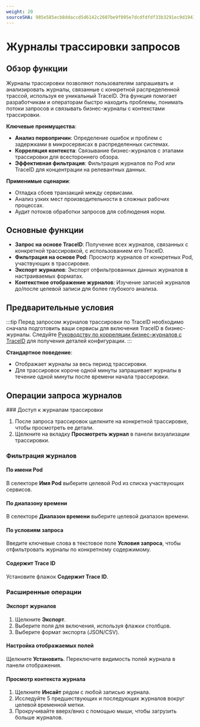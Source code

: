 ```yaml
---
weight: 20
sourceSHA: 985e585ecb8ddaccd5d6142c2607be9f095e7dcdfdfdf33b3291ec9d1941d272
---
```


# Журналы трассировки запросов

## Обзор функции

Журналы трассировки позволяют пользователям запрашивать и анализировать журналы, связанные с конкретной распределенной трассой, используя ее уникальный TraceID. Эта функция помогает разработчикам и операторам быстро находить проблемы, понимать потоки запросов и связывать бизнес-журналы с контекстами трассировки.

**Ключевые преимущества**:

- **Анализ первопричин**: Определение ошибок и проблем с задержками в микросервисах в распределенных системах.
- **Корреляция контекста**: Связывание бизнес-журналов с этапами трассировки для всестороннего обзора.
- **Эффективная фильтрация**: Фильтрация журналов по Pod или TraceID для концентрации на релевантных данных.

**Применимые сценарии**:

- Отладка сбоев транзакций между сервисами.
- Анализ узких мест производительности в сложных рабочих процессах.
- Аудит потоков обработки запросов для соблюдения норм.

## Основные функции

- **Запрос на основе TraceID**: Получение всех журналов, связанных с конкретной трассировкой, с использованием его TraceID.
- **Фильтрация на основе Pod**: Просмотр журналов от конкретных Pod, участвующих в трассировке.
- **Экспорт журналов**: Экспорт отфильтрованных данных журналов в настраиваемых форматах.
- **Контекстное отображение журналов**: Изучение записей журналов до/после целевой записи для более глубокого анализа.

## Предварительные условия

:::tip
Перед запросом журналов трассировки по TraceID необходимо сначала подготовить ваши сервисы для включения TraceID в бизнес-журналы. Следуйте [Руководству по корреляции бизнес-журналов с TraceID](../how_to/log_with_traceid.md) для получения деталей конфигурации.
:::

**Стандартное поведение**:

- Отображает журналы за весь период трассировки.
- Для трассировок короче одной минуты запрашивает журналы в течение одной минуты после времени начала трассировки.

## Операции запроса журналов

<Steps>
  ### Доступ к журналам трассировки

  1. После запроса трассировок щелкните на конкретной трассировке, чтобы просмотреть ее детали.
  2. Щелкните на вкладку **Просмотреть журнал** в панели визуализации трассировки.

  ### Фильтрация журналов

  #### По имени Pod

  В селекторе **Имя Pod** выберите целевой Pod из списка участвующих сервисов.

  #### По диапазону времени

  В селекторе **Диапазон времени** выберите целевой диапазон времени.

  #### По условиям запроса

  Введите ключевые слова в текстовое поле **Условия запроса**, чтобы отфильтровать журналы по конкретному содержимому.

  #### Содержит Trace ID

  Установите флажок **Содержит Trace ID**.

  ### Расширенные операции

  #### Экспорт журналов

  1. Щелкните **Экспорт**.
  2. Выберите поля для включения, используя флажки столбцов.
  3. Выберите формат экспорта (JSON/CSV).

  #### Настройка отображаемых полей

  Щелкните **Установить**.
  Переключите видимость полей журнала в панели отображения.

  #### Просмотр контекста журнала

  1. Щелкните **Инсайт** рядом с любой записью журнала.
  2. Исследуйте 5 предшествующих и последующих журналов вокруг целевой временной метки.
  3. Прокручивайте вверх/вниз с помощью мыши, чтобы загрузить больше журналов.
</Steps>
